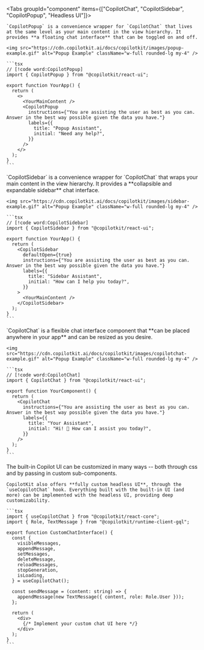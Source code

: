 
<Tabs groupId="component" items={["CopilotChat", "CopilotSidebar", "CopilotPopup", "Headless UI"]}>
  <Tab value="CopilotPopup">

    `CopilotPopup` is a convenience wrapper for `CopilotChat` that lives at the same level as your main content in the view hierarchy. It provides **a floating chat interface** that can be toggled on and off.

    <img src="https://cdn.copilotkit.ai/docs/copilotkit/images/popup-example.gif" alt="Popup Example" className="w-full rounded-lg my-4" />

    ```tsx
    // [!code word:CopilotPopup]
    import { CopilotPopup } from "@copilotkit/react-ui";

    export function YourApp() {
      return (
        <>
          <YourMainContent />
          <CopilotPopup
            instructions={"You are assisting the user as best as you can. Answer in the best way possible given the data you have."}
            labels={{
              title: "Popup Assistant",
              initial: "Need any help?",
            }}
          />
        </>
      );
    }
    ```

  </Tab>
  <Tab value="CopilotSidebar">
    `CopilotSidebar` is a convenience wrapper for `CopilotChat` that wraps your main content in the view hierarchy. It provides a **collapsible and expandable sidebar** chat interface.

    <img src="https://cdn.copilotkit.ai/docs/copilotkit/images/sidebar-example.gif" alt="Popup Example" className="w-full rounded-lg my-4" />

    ```tsx
    // [!code word:CopilotSidebar]
    import { CopilotSidebar } from "@copilotkit/react-ui";

    export function YourApp() {
      return (
        <CopilotSidebar
          defaultOpen={true}
          instructions={"You are assisting the user as best as you can. Answer in the best way possible given the data you have."}
          labels={{
            title: "Sidebar Assistant",
            initial: "How can I help you today?",
          }}
        >
          <YourMainContent />
        </CopilotSidebar>
      );
    }
    ```



  </Tab>
  <Tab value="CopilotChat">
    `CopilotChat` is a flexible chat interface component that **can be placed anywhere in your app** and can be resized as you desire.

    <img src="https://cdn.copilotkit.ai/docs/copilotkit/images/copilotchat-example.gif" alt="Popup Example" className="w-full rounded-lg my-4" />

    ```tsx
    // [!code word:CopilotChat]
    import { CopilotChat } from "@copilotkit/react-ui";

    export function YourComponent() {
      return (
        <CopilotChat
          instructions={"You are assisting the user as best as you can. Answer in the best way possible given the data you have."}
          labels={{
            title: "Your Assistant",
            initial: "Hi! 👋 How can I assist you today?",
          }}
        />
      );
    }
    ```

  </Tab>
  <Tab value="Headless UI">
    The built-in Copilot UI can be customized in many ways -- both through css and by passing in custom sub-components.

    CopilotKit also offers **fully custom headless UI**, through the `useCopilotChat` hook. Everything built with the built-in UI (and more) can be implemented with the headless UI, providing deep customizability.

    ```tsx
    import { useCopilotChat } from "@copilotkit/react-core";
    import { Role, TextMessage } from "@copilotkit/runtime-client-gql";

    export function CustomChatInterface() {
      const {
        visibleMessages,
        appendMessage,
        setMessages,
        deleteMessage,
        reloadMessages,
        stopGeneration,
        isLoading,
      } = useCopilotChat();

      const sendMessage = (content: string) => {
        appendMessage(new TextMessage({ content, role: Role.User }));
      };

      return (
        <div>
          {/* Implement your custom chat UI here */}
        </div>
      );
    }
    ```
  </Tab>
</Tabs>
